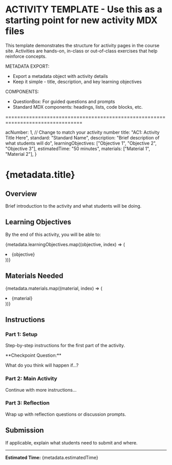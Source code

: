 
# ACTIVITY TEMPLATE - Use this as a starting point for new activity MDX files

This template demonstrates the structure for activity pages in the course site.
Activities are hands-on, in-class or out-of-class exercises that help reinforce concepts.

METADATA EXPORT:

- Export a metadata object with activity details
- Keep it simple - title, description, and key learning objectives

COMPONENTS:

- QuestionBox: For guided questions and prompts
- Standard MDX components: headings, lists, code blocks, etc.

================================================================================

  acNumber: 1, // Change to match your activity number
  title: "AC1: Activity Title Here",
  standard: "Standard Name",
  description: "Brief description of what students will do",
  learningObjectives: ["Objective 1", "Objective 2", "Objective 3"],
  estimatedTime: "50 minutes",
  materials: ["Material 1", "Material 2"],
}

# {metadata.title}

## Overview

Brief introduction to the activity and what students will be doing.

## Learning Objectives

By the end of this activity, you will be able to:

{metadata.learningObjectives.map((objective, index) => (

<li key={index}>{objective}</li>
))}

## Materials Needed

{metadata.materials.map((material, index) => (

<li key={index}>{material}</li>
))}

## Instructions

### Part 1: Setup

Step-by-step instructions for the first part of the activity.

<QuestionBox>
**Checkpoint Question:**

What do you think will happen if...?

</QuestionBox>

### Part 2: Main Activity

Continue with more instructions...

### Part 3: Reflection

Wrap up with reflection questions or discussion prompts.

## Submission

If applicable, explain what students need to submit and where.

---

**Estimated Time:** {metadata.estimatedTime}
